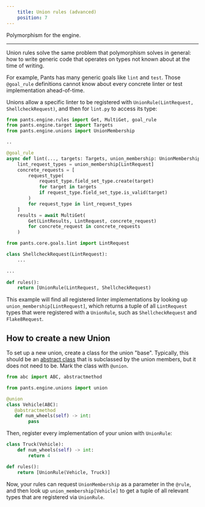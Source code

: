 ```yaml
---
    title: Union rules (advanced)
    position: 7
---
```



Polymorphism for the engine.

---

Union rules solve the same problem that polymorphism solves in general: how to write generic code that operates on types not known about at the time of writing.

For example, Pants has many generic goals like `lint` and `test`. Those `@goal_rule` definitions cannot know about every concrete linter or test implementation ahead-of-time.

Unions allow a specific linter to be registered with `UnionRule(LintRequest, ShellcheckRequest)`, and then for `lint.py` to access its type:

<Tabs>
<TabItem value="pants/core/goals/lint.py" label="pants/core/goals/lint.py">

```python
from pants.engine.rules import Get, MultiGet, goal_rule
from pants.engine.target import Targets
from pants.engine.unions import UnionMembership

..

@goal_rule
async def lint(..., targets: Targets, union_membership: UnionMembership) -> Lint:
    lint_request_types = union_membership[LintRequest]
    concrete_requests = [
        request_type(
            request_type.field_set_type.create(target)
            for target in targets
            if request_type.field_set_type.is_valid(target)
        )
        for request_type in lint_request_types
    ]
    results = await MultiGet(
        Get(LintResults, LintRequest, concrete_request)
        for concrete_request in concrete_requests
    )
```
</TabItem>
<TabItem value="pants-plugins/bash/shellcheck.py" label="pants-plugins/bash/shellcheck.py">

```python
from pants.core.goals.lint import LintRequest

class ShellcheckRequest(LintRequest):
    ...

...
  
def rules():
    return [UnionRule(LintRequest, ShellcheckRequest)
```
</TabItem>
</Tabs>

This example will find all registered linter implementations by looking up `union_membership[LintRequest]`, which returns a tuple of all `LintRequest` types that were registered with a `UnionRule`, such as `ShellcheckRequest` and `Flake8Request`.
## How to create a new Union
To set up a new union, create a class for the union "base". Typically, this should be an [abstract class](https://docs.python.org/3/library/abc.html) that is subclassed by the union members, but it does not need to be. Mark the class with `@union`.

```python
from abc import ABC, abstractmethod

from pants.engine.unions import union

@union
class Vehicle(ABC):
   @abstractmethod
   def num_wheels(self) -> int:
        pass
```
 
Then, register every implementation of your union with `UnionRule`:

```python
class Truck(Vehicle):
    def num_wheels(self) -> int:
        return 4

def rules():
    return [UnionRule(Vehicle, Truck)]
```

Now, your rules can request `UnionMembership` as a parameter in the `@rule`, and then look up `union_membership[Vehicle]` to get a tuple of all relevant types that are registered via `UnionRule`.
